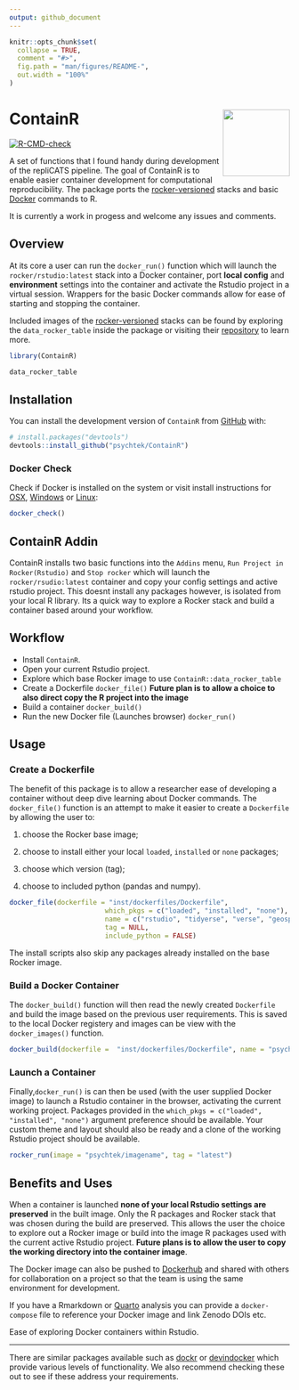 ```yaml
---
output: github_document
---
```


<!-- README.md is generated from README.Rmd. Please edit that file -->

```r
knitr::opts_chunk$set(
  collapse = TRUE,
  comment = "#>",
  fig.path = "man/figures/README-",
  out.width = "100%"
)
```

# ContainR <img src="inst/figures/ContainR.png" align="right" width="120" />

<!-- badges: start -->
[![R-CMD-check](https://github.com/psychtek/ContainR/actions/workflows/R-CMD-check.yaml/badge.svg)](https://github.com/psychtek/ContainR/actions/workflows/R-CMD-check.yaml)
<!-- badges: end -->

A set of functions that I found handy during development of the repliCATS pipeline. The goal of ContainR is to enable easier container development for computational reproducibility. The package ports the [rocker-versioned](https://github.com/rocker-org/rocker-versioned2) stacks and basic [Docker](https://docs.docker.com/reference/) commands to R. 

It is currently a work in progess and welcome any issues and comments. 

## Overview

At its core a user can run the `docker_run()` function which will launch the `rocker/rstudio:latest` stack into a Docker container, port **local config** and **environment** settings into the container and activate the Rstudio project in a virtual session. Wrappers for the basic Docker commands allow for ease of starting and stopping the container. 

Included images of the [rocker-versioned](https://github.com/rocker-org/rocker-versioned2) stacks can be found by exploring the `data_rocker_table` inside the package or visiting their [repository](https://github.com/rocker-org/rocker-versioned2) to learn more. 

```r
library(ContainR)

data_rocker_table
```

## Installation

You can install the development version of `ContainR` from [GitHub](https://github.com/) with:

``` r
# install.packages("devtools")
devtools::install_github("psychtek/ContainR")
```

### Docker Check 
Check if Docker is installed on the system or visit install instructions for [OSX](https://docs.docker.com/desktop/install/mac-install/), [Windows](https://docs.docker.com/desktop/install/windows-install/) or [Linux](https://docs.docker.com/engine/install/):

```r
docker_check()
```

## ContainR Addin

ContainR installs two basic functions into the `Addins` menu, `Run Project in Rocker(Rstudio)` and `Stop rocker` which will launch the `rocker/rsudio:latest` container and copy your config settings and active rstudio project. This doesnt install any packages however, is isolated from your local R library. Its a quick way to explore a Rocker stack and build a container based around your workflow. 

## Workflow 

- Install `ContainR`.
- Open your current Rstudio project. 
- Explore which base Rocker image to use `ContainR::data_rocker_table`
- Create a Dockerfile `docker_file()` **Future plan is to allow a choice to also direct copy the R project into the image**
- Build a container `docker_build()`
- Run the new Docker file (Launches browser) `docker_run()`

## Usage

### Create a Dockerfile 

The benefit of this package is to allow a researcher ease of developing a container without deep dive learning about Docker commands. The `docker_file()` function is an attempt to make it easier to create a `Dockerfile` by allowing the user to: 

1) choose the Rocker base image; 

2) choose to install either your local `loaded`, `installed` or `none` packages;

3) choose which version (tag);

4) choose to included python (pandas and numpy). 

```r
docker_file(dockerfile = "inst/dockerfiles/Dockerfile",
                        which_pkgs = c("loaded", "installed", "none"),
                        name = c("rstudio", "tidyerse", "verse", "geospatial", "binder"),
                        tag = NULL,
                        include_python = FALSE)

```

The install scripts also skip any packages already installed on the base Rocker image. 

### Build a Docker Container 

The `docker_build()` function will then read the newly created `Dockerfile` and build the image based on the previous user requirements. This is saved to the local
Docker registery and images can be view with the `docker_images()` function. 

```r
docker_build(dockerfile =  "inst/dockerfiles/Dockerfile", name = "psychtek/imagename")
```

### Launch a Container

Finally,`docker_run()` is can then be used (with the user supplied Docker image) to launch a Rstudio container in the browser, activating the current working project. Packages provided in the `which_pkgs = c("loaded", "installed", "none")` argument preference should be available. Your custom theme and layout should also be ready and a clone of the working Rstudio project should be available. 

```r
rocker_run(image = "psychtek/imagename", tag = "latest")

```
 
## Benefits and Uses

When a container is launched **none of your local Rstudio settings are preserved** in the built image. Only the R packages and Rocker stack that was chosen during the build are preserved. This allows the user the choice to explore out a Rocker image or build into the image R packages used with the current active Rstudio project. **Future plans is to allow the user to copy the working directory into the container image**.

The Docker image can also be pushed to [Dockerhub](https://hub.docker.com/) and shared with others for collaboration on a project so that the team is using the same environment for development. 

If you have a Rmarkdown or [Quarto](https://quarto.org/) analysis you can provide a `docker-compose` file to reference your Docker image and link Zenodo DOIs etc. 

Ease of exploring Docker containers within Rstudio. 

----

There are similar packages available such as [dockr](https://github.com/smaakage85/dockr) or [devindocker](https://github.com/ThinkR-open/devindocker) which provide various levels of functionality. We also recommend checking these out to see if these address your requirements. 
